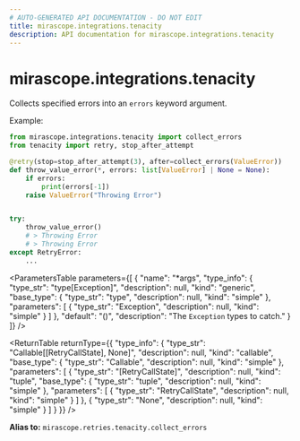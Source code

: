 ```yaml
---
# AUTO-GENERATED API DOCUMENTATION - DO NOT EDIT
title: mirascope.integrations.tenacity
description: API documentation for mirascope.integrations.tenacity
---
```


# mirascope.integrations.tenacity

Collects specified errors into an `errors` keyword argument.

Example:

```python
from mirascope.integrations.tenacity import collect_errors
from tenacity import retry, stop_after_attempt

@retry(stop=stop_after_attempt(3), after=collect_errors(ValueError))
def throw_value_error(*, errors: list[ValueError] | None = None):
    if errors:
        print(errors[-1])
    raise ValueError("Throwing Error")


try:
    throw_value_error()
    # > Throwing Error
    # > Throwing Error
except RetryError:
    ...
```

<ParametersTable
  parameters={[
  {
    "name": "*args",
    "type_info": {
      "type_str": "type[Exception]",
      "description": null,
      "kind": "generic",
      "base_type": {
        "type_str": "type",
        "description": null,
        "kind": "simple"
      },
      "parameters": [
        {
          "type_str": "Exception",
          "description": null,
          "kind": "simple"
        }
      ]
    },
    "default": "()",
    "description": "The `Exception` types to catch."
  }
]}
/>

<ReturnTable
  returnType={{
  "type_info": {
    "type_str": "Callable[[RetryCallState], None]",
    "description": null,
    "kind": "callable",
    "base_type": {
      "type_str": "Callable",
      "description": null,
      "kind": "simple"
    },
    "parameters": [
      {
        "type_str": "[RetryCallState]",
        "description": null,
        "kind": "tuple",
        "base_type": {
          "type_str": "tuple",
          "description": null,
          "kind": "simple"
        },
        "parameters": [
          {
            "type_str": "RetryCallState",
            "description": null,
            "kind": "simple"
          }
        ]
      },
      {
        "type_str": "None",
        "description": null,
        "kind": "simple"
      }
    ]
  }
}}
/>


**Alias to:** `mirascope.retries.tenacity.collect_errors`

